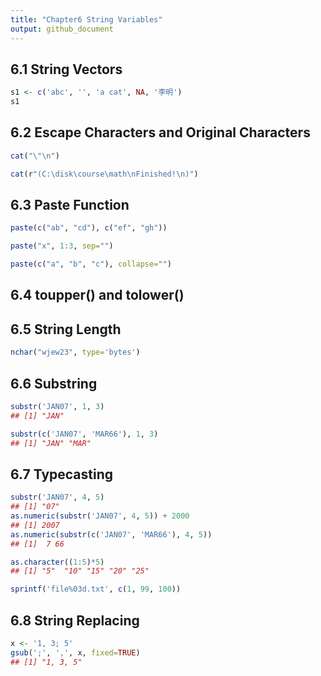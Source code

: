 ```yaml
---
title: "Chapter6 String Variables"
output: github_document
---
```


## 6.1 String Vectors

```r
s1 <- c('abc', '', 'a cat', NA, '李明')
s1
```

## 6.2 Escape Characters and Original Characters

```r
cat("\"\n")
```

```r
cat(r"(C:\disk\course\math\nFinished!\n)")
```

## 6.3 Paste Function

```r
paste(c("ab", "cd"), c("ef", "gh"))
```

```r
paste("x", 1:3, sep="")
```

```r
paste(c("a", "b", "c"), collapse="")
```

## 6.4 toupper() and tolower()

## 6.5 String Length

```r
nchar("wjew23", type='bytes')
```

## 6.6 Substring

```r
substr('JAN07', 1, 3)
## [1] "JAN"
```

```r
substr(c('JAN07', 'MAR66'), 1, 3)
## [1] "JAN" "MAR"
```

## 6.7 Typecasting

```r
substr('JAN07', 4, 5)
## [1] "07"
as.numeric(substr('JAN07', 4, 5)) + 2000
## [1] 2007
as.numeric(substr(c('JAN07', 'MAR66'), 4, 5))
## [1]  7 66
```

```r
as.character((1:5)*5)
## [1] "5"  "10" "15" "20" "25"
```

```r
sprintf('file%03d.txt', c(1, 99, 100))
```

## 6.8 String Replacing

```r
x <- '1, 3; 5'
gsub(';', ',', x, fixed=TRUE)
## [1] "1, 3, 5"
```
